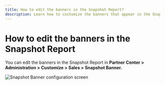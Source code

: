 ```yaml
---
title: How to edit the banners in the Snapshot Report?
description: Learn how to customize the banners that appear in the Snapshot Report
---
```


# How to edit the banners in the Snapshot Report

You can edit the banners in the Snapshot Report in **Partner Center > Administration > Customize > Sales > Snapshot Banner.**

![Snapshot Banner configuration screen](/img/snapshot-report/4410758759191.jpg)